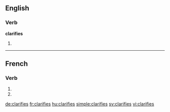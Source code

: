 {{also|clarifiés}}
==English==

===Verb===
'''clarifies'''

# {{third-person singular of|clarify}}

----

==French==

===Verb===
{{fr-verb-form}}

# {{conjugation of|clarifier||2|s|pres|ind|lang=fr}}
# {{conjugation of|clarifier||2|s|pres|sub|lang=fr}}

[[de:clarifies]]
[[fr:clarifies]]
[[hu:clarifies]]
[[simple:clarifies]]
[[sv:clarifies]]
[[vi:clarifies]]